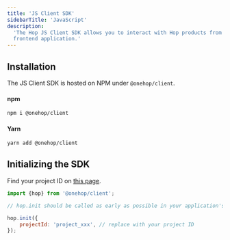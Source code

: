 ```yaml
---
title: 'JS Client SDK'
sidebarTitle: 'JavaScript'
description:
  'The Hop JS Client SDK allows you to interact with Hop products from your
  frontend application.'
---
```


## Installation

The JS Client SDK is hosted on NPM under `@onehop/client`.

#### npm

```bash
npm i @onehop/client
```

#### Yarn

```bash
yarn add @onehop/client
```

## Initializing the SDK

Find your project ID on [this page](https://console.hop.io/project/settings).

```jsx JSX
import {hop} from '@onehop/client';

// hop.init should be called as early as possible in your application's lifecycle

hop.init({
	projectId: 'project_xxx', // replace with your project ID
});
```
